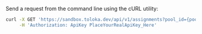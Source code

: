 Send a request from the command line using the cURL utility:

```bash
curl -X GET 'https://sandbox.toloka.dev/api/v1/assignments?pool_id={pool_id}' \
     -H 'Authorization: ApiKey PlaceYourRealApiKey_Here'
```